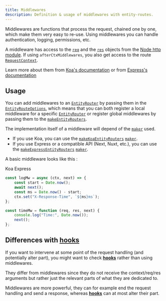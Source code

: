 ```yaml
---
title: Middlewares
description: Definition & usage of middlewares with entity-routes.
---
```



Middlewares are functions that process the request, chained one by one, which make them very easy to re-use. Using
middlewares you can handle authentication, logging, permissions, etc.

A middleware has access to the [`req`](https://nodejs.org/api/http.html#http_class_http_clientrequest) and the
[`res`](https://nodejs.org/api/http.html#http_class_http_serverresponse) objects from the
[Node http module](https://nodejs.org/api/http.html). If using `afterCtxMiddlewares`, you also get access to the route
[`RequestContext`](/definitions#requestcontext).

<Info>


Learn more about them from [Koa's documentation](https://github.com/koajs/koa) or from
[Express's documentation](https://expressjs.com/en/guide/using-middleware.html)

</Info>


## Usage

You can add middlewares to an [`EntityRouter`](/definitions/classes/entityrouter) by passing them in the
[`EntityRouteOptions`](/definitions#entityrouteoptions), which means that you can both register a local middleware for a
specific [`EntityRouter`](/definitions/classes/entityrouter) or register global middlewares by passing them to the
[`makeEntityRouters`](/definitions#makeentityrouters).

The implementation itself of a middleware will depend of the [`maker`](/entity-routes/introduction#maker) used.

-   If you use Koa, you can use the [`makeKoaEntityRouters`](/definitions#makekoaentityrouters)
    [`maker`](/entity-routes/introduction#maker).
-   If you use Express or a compatible API (Next, Nuxt, etc.), you can use the
    [`makeExpressEntityRouters`](/definitions#makeexpressentityrouters) [`maker`](/entity-routes/introduction#maker).

A basic middleware looks like this :

<Tabs>
  <TabList>
    <Tab>Koa</Tab>
    <Tab>Express</Tab>
  </TabList>


  <TabPanels>
    <TabPanel>


```typescript bottomLeft="Example taken from https://koajs.com/"
const logMw = async (ctx, next) => {
    const start = Date.now();
    await next();
    const ms = Date.now() - start;
    ctx.set("X-Response-Time", `${ms}ms`);
};
```

</TabPanel>
    <TabPanel>


```typescript bottomLeft="Example taken from https://expressjs.com/fr/guide/using-middleware.html"
const timeMw = function (req, res, next) {
    console.log("Time:", Date.now());
    next();
};
```

</TabPanel>


  </TabPanels>
</Tabs>


## Differences with [**hooks**](/entity-routes/hooks/)

If you want to intervene at some point of the request handling (and potentially alter part), you might want to check
[**hooks**](/entity-routes/hooks) rather than using middlewares.

They differ from middlewares since they do not receive the context/req/res arguments but rather just the relevant parts
of what they are dedicated to.

Middlewares are more powerful, they can for example end the request handling and send a response, whereas
[**hooks**](/entity-routes/hooks/) can at most alter their part.
